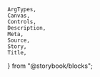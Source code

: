     ArgTypes,
    Canvas,
    Controls,
    Description,
    Meta,
    Source,
    Story,
    Title,
} from "@storybook/blocks";


<Meta of={stories} />
<Title of={stories} />
<Description of={Label} />

## Example

<Canvas
    sourceState="shown"
    of={stories.Default}
/>
